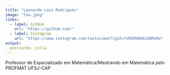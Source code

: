 ```yaml
---
title: "Leonardo Lois Rodrigues"
image: "leo.jpeg"
links:
  - label: GitHub
    url: "https://github.com/"
  - label: Instagram
    url: "https://www.instagram.com/leoloismat?igsh=YzM2MXB4b2U0MzRw"
output:
  postcards::jolla
---
```

 
Professor de Especializado em Matemática/Mestrando em Matemática pelo PROFMAT UFSJ-CAP
